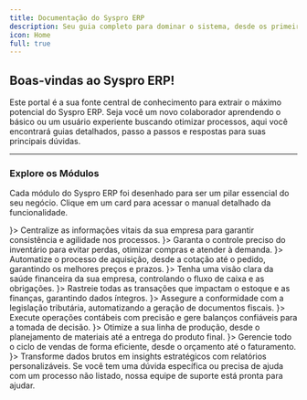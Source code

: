 ```yaml
---
title: Documentação do Syspro ERP
description: Seu guia completo para dominar o sistema, desde os primeiros passos até as funcionalidades mais avançadas.
icon: Home
full: true
---
```



## Boas-vindas ao Syspro ERP!

Este portal é a sua fonte central de conhecimento para extrair o máximo potencial do Syspro ERP. Seja você um novo colaborador aprendendo o básico ou um usuário experiente buscando otimizar processos, aqui você encontrará guias detalhados, passo a passos e respostas para suas principais dúvidas.

---


### Explore os Módulos

Cada módulo do Syspro ERP foi desenhado para ser um pilar essencial do seu negócio. Clique em um card para acessar o manual detalhado da funcionalidade.

<Cards>
  <CustomCard title="Cadastro" href="/docs/manual/cadastro" icon={<User className="h-5 w-5" />}>
    Centralize as informações vitais da sua empresa para garantir consistência e agilidade nos processos.
  </CustomCard>
  <CustomCard title="Estoque" href="/docs/manual/estoque" icon={<Package className="h-5 w-5" />}>
    Garanta o controle preciso do inventário para evitar perdas, otimizar compras e atender à demanda.
  </CustomCard>
  <CustomCard title="Compra" href="/docs/manual/compra" icon={<CreditCard className="h-5 w-5" />}>
    Automatize o processo de aquisição, desde a cotação até o pedido, garantindo os melhores preços e prazos.
  </CustomCard>
  <CustomCard title="Financeiro" href="/docs/manual/financeiro" icon={<Banknote className="h-5 w-5" />}>
    Tenha uma visão clara da saúde financeira da sua empresa, controlando o fluxo de caixa e as obrigações.
  </CustomCard>
  <CustomCard title="Movimento" href="/docs/manual/movimento" icon={<Truck className="h-5 w-5" />}>
    Rastreie todas as transações que impactam o estoque e as finanças, garantindo dados íntegros.
  </CustomCard>
  <CustomCard title="Fiscal" href="/docs/manual/fiscal" icon={<Scale className="h-5 w-5" />}>
    Assegure a conformidade com a legislação tributária, automatizando a geração de documentos fiscais.
  </CustomCard>
  <CustomCard title="Contábil" href="/docs/manual/contabil" icon={<FileText className="h-5 w-5" />}>
    Execute operações contábeis com precisão e gere balanços confiáveis para a tomada de decisão.
  </CustomCard>
  <CustomCard title="Produção" href="/docs/manual/producao" icon={<Wrench className="h-5 w-5" />}>
    Otimize a sua linha de produção, desde o planejamento de materiais até a entrega do produto final.
  </CustomCard>
  <CustomCard title="Venda" href="/docs/manual/vendas" icon={<ShoppingCart className="h-5 w-5" />}>
    Gerencie todo o ciclo de vendas de forma eficiente, desde o orçamento até o faturamento.
  </CustomCard>
  <CustomCard title="Relatório" href="/docs/manual/relatorios" icon={<BarChart2 className="h-5 w-5" />}>
    Transforme dados brutos em insights estratégicos com relatórios personalizáveis.
  </CustomCard>
</Cards>

<Callout title="Não encontrou o que procurava?">
  Se você tem uma dúvida específica ou precisa de ajuda com um processo não listado, nossa equipe de suporte está pronta para ajudar.
</Callout>

<SuporteSection modulo="Syspro ERP" />